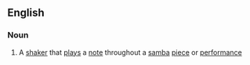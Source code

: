 ==English==

===Noun===
{{en-noun}}

# {{lb|en|musical instruments}} A [[shaker]] that [[plays]] a [[note]] throughout a [[samba]] [[piece]] or [[performance]]
